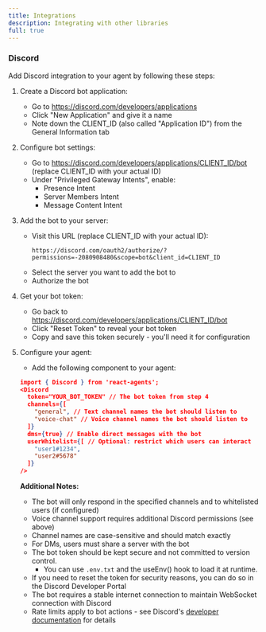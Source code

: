 ```yaml
---
title: Integrations
description: Integrating with other libraries
full: true
---
```


<InlineTOC defaultOpen items={toc} />

### Discord

Add Discord integration to your agent by following these steps:

1. Create a Discord bot application:
   - Go to https://discord.com/developers/applications
   - Click "New Application" and give it a name
   - Note down the CLIENT_ID (also called "Application ID") from the General Information tab

2. Configure bot settings:
   - Go to https://discord.com/developers/applications/CLIENT_ID/bot (replace CLIENT_ID with your actual ID)
   - Under "Privileged Gateway Intents", enable:
     - Presence Intent
     - Server Members Intent
     - Message Content Intent

3. Add the bot to your server:
   - Visit this URL (replace CLIENT_ID with your actual ID):
     ```
     https://discord.com/oauth2/authorize/?permissions=-2080908480&scope=bot&client_id=CLIENT_ID
     ```
   - Select the server you want to add the bot to
   - Authorize the bot

4. Get your bot token:
   - Go back to https://discord.com/developers/applications/CLIENT_ID/bot
   - Click "Reset Token" to reveal your bot token
   - Copy and save this token securely - you'll need it for configuration

5. Configure your agent:
   - Add the following component to your agent:
   ```json
   import { Discord } from 'react-agents';
   <Discord
     token="YOUR_BOT_TOKEN" // The bot token from step 4
     channels={[
       "general", // Text channel names the bot should listen to
       "voice-chat" // Voice channel names the bot should listen to
     ]}
     dms={true} // Enable direct messages with the bot
     userWhitelist={[ // Optional: restrict which users can interact
       "user1#1234",
       "user2#5678" 
     ]}
   />
   ```

   **Additional Notes:**
   - The bot will only respond in the specified channels and to whitelisted users (if configured)
   - Voice channel support requires additional Discord permissions (see above)
   - Channel names are case-sensitive and should match exactly
   - For DMs, users must share a server with the bot
   - The bot token should be kept secure and not committed to version control.
     - You can use `.env.txt` and the useEnv() hook to load it at runtime.
   - If you need to reset the token for security reasons, you can do so in the Discord Developer Portal
   - The bot requires a stable internet connection to maintain WebSocket connection with Discord
   - Rate limits apply to bot actions - see Discord's [developer documentation](https://discord.com/developers/docs/topics/rate-limits) for details



